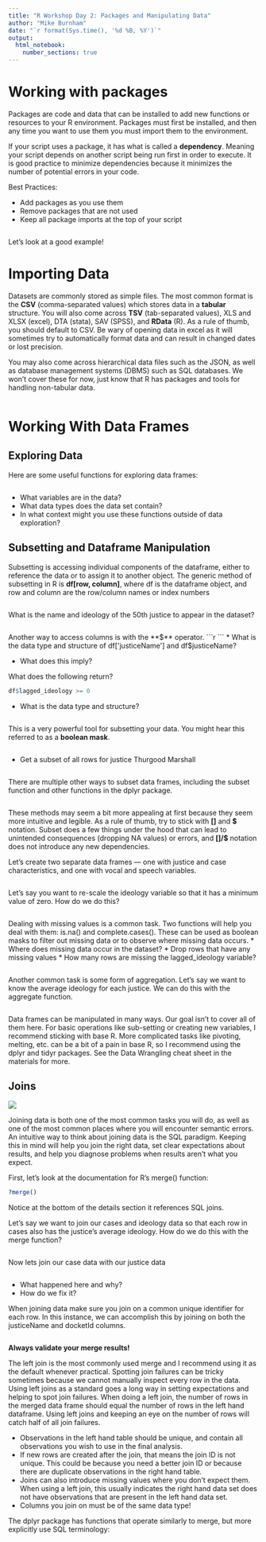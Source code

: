 ```yaml
---
title: "R Workshop Day 2: Packages and Manipulating Data"
author: "Mike Burnham"
date: "`r format(Sys.time(), '%d %B, %Y')`"
output: 
  html_notebook:
    number_sections: true
---
```

# Working with packages 

Packages are code and data that can be installed to add new functions or resources to your R environment. Packages must first be installed, and then any time you want to use them you must import them to the environment. 

If your script uses a package, it has what is called a **dependency**. Meaning your script depends on another script being run first in order to execute. It is good practice to minimize dependencies because it minimizes the number of potential errors in your code. 

Best Practices:

  * Add packages as you use them
  * Remove packages that are not used
  * Keep all package imports at the top of your script
```r

```

Let's look at a good example!

# Importing Data
Datasets are commonly stored as simple files. The most common format is the **CSV** (comma-separated values) which stores data in a **tabular** structure. You will also come across **TSV** (tab-separated values), XLS and XLSX (excel), DTA (stata), SAV (SPSS), and **RData** (R). As a rule of thumb, you should default to CSV. Be wary of opening data in excel as it will sometimes try to automatically format data and can result in changed dates or lost precision. 

You may also come across hierarchical data files such as the JSON, as well as database management systems (DBMS) such as SQL databases. We won't cover these for now, just know that R has packages and tools for handling non-tabular data.

```r

```

# Working With Data Frames

## Exploring Data
Here are some useful functions for exploring data frames:
```r

```

* What variables are in the data?
* What data types does the data set contain?
* In what context might you use these functions outside of data exploration?

## Subsetting and Dataframe Manipulation

Subsetting is accessing individual components of the dataframe, either to reference the data or to assign it to another object. The generic method of subsetting in R is **df[row, column]**, where df is the dataframe object, and row and column are the row/column names or index numbers
```r


```

What is the name and ideology of the 50th justice to appear in the dataset?
```r

```

Another way to access columns is with the **$** operator.
```r

```
* What is the data type and structure of df['justiceName'] and df$justiceName?

* What does this imply?

What does the following return?
```r
df$lagged_ideology >= 0
```
* What is the data type and structure?

```r

```

This is a very powerful tool for subsetting your data. You might hear this referred to as a **boolean mask**. 
```r

```

* Get a subset of all rows for justice Thurgood Marshall
```r

```

There are multiple other ways to subset data frames, including the subset function and other functions in the dplyr package.
```r

```
These methods may seem a bit more appealing at first because they seem more intuitive and legible. As a rule of thumb, try to stick with **[]** and **\$** notation. Subset does a few things under the hood that can lead to unintended consequences (dropping NA values) or errors, and **[]/$** notation does not introduce any new dependencies.

Let's create two separate data frames --- one with justice and case characteristics, and one with vocal and speech variables.
```r


```

Let's say you want to re-scale the ideology variable so that it has a minimum value of zero. How do we do this?

```r

```

Dealing with missing values is a common task. Two functions will help you deal with them: is.na() and complete.cases(). These can be used as boolean masks to filter out missing data or to observe where missing data occurs.
* Where does missing data occur in the dataset?
* Drop rows that have any missing values
* How many rows are missing the lagged_ideology variable?

```r


```

Another common task is some form of aggregation. Let's say we want to know the average ideology for each justice. We can do this with the aggregate function.

```r


```

Data frames can be manipulated in many ways. Our goal isn't to cover all of them here. For basic operations like sub-setting or creating new variables, I recommend sticking with base R. More complicated tasks like pivoting, melting, etc. can be a bit of a pain in base R, so I recommend using the dplyr and tidyr packages. See the Data Wrangling cheat sheet in the materials for more.

## Joins

![](images/SQL_joins.png)

Joining data is both one of the most common tasks you will do, as well as one of the most common places where you will encounter semantic errors. An intuitive way to think about joining data is the SQL paradigm. Keeping this in mind will help you join the right data, set clear expectations about results, and help you diagnose problems when results aren't what you expect.

First, let's look at the documentation for R's merge() function:
```r
?merge()
```
Notice at the bottom of the details section it references SQL joins.

Let's say we want to join our cases and ideology data so that each row in cases also has the justice's average ideology. How do we do this with the merge function?

```r

```

Now lets join our case data with our justice data
```r

```

* What happened here and why?
* How do we fix it?

When joining data make sure you join on a common unique identifier for each row. In this instance, we can accomplish this by joining on both the justiceName and docketId columns.
```r

```

**Always validate your merge results!**

The left join is the most commonly used merge and I recommend using it as the default whenever practical. Spotting join failures can be tricky sometimes because we cannot manually inspect every row in the data. Using left joins as a standard goes a long way in setting expectations and helping to spot join failures. When doing a left join, the number of rows in the merged data frame should equal the number of rows in the left hand dataframe. Using left joins and keeping an eye on the number of rows will catch half of all join failures. 

* Observations in the left hand table should be unique, and contain all observations you wish to use in the final analysis.
* If new rows are created after the join, that means the join ID is not unique. This could be because you need a better join ID or because there are duplicate observations in the right hand table.
* Joins can also introduce missing values where you don't expect them. When using a left join, this usually indicates the right hand data set does not have observations that are present in the left hand data set. 
* Columns you join on must be of the same data type!

The dplyr package has functions that operate similarly to merge, but more explicitly use SQL terminology:
```r

```

